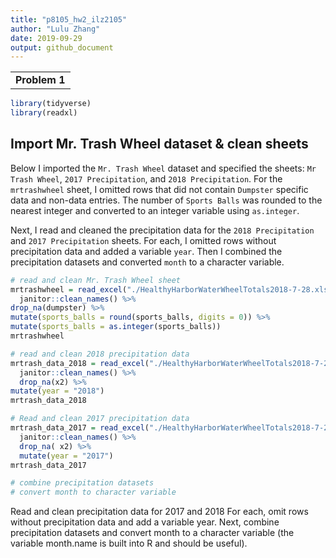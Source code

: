 ```yaml
---
title: "p8105_hw2_ilz2105"
author: "Lulu Zhang"
date: 2019-09-29
output: github_document
---
```


--
__Problem 1__
--


```r
library(tidyverse)
library(readxl)
```


## Import Mr. Trash Wheel dataset & clean sheets 

Below I imported the `Mr. Trash Wheel` dataset and specified the sheets: `Mr Trash Wheel`, `2017 Precipitation`, 
and `2018 Precipitation`. For the `mrtrashwheel` sheet, I omitted rows that did not contain `Dumpster` specific data 
and non-data entries. The number of `Sports Balls` was rounded to the nearest integer and converted to 
an integer variable using `as.integer`. 

Next, I read and cleaned the precipitation data for the `2018 Precipitation` and `2017 Precipitation` sheets. 
For each, I omitted rows without precipitation data and added a variable `year`. Then I combined the precipitation 
datasets and converted `month` to a character variable. 

```r
# read and clean Mr. Trash Wheel sheet
mrtrashwheel = read_excel("./HealthyHarborWaterWheelTotals2018-7-28.xlsx", 1) %>% 
  janitor::clean_names() %>% 
drop_na(dumpster) %>% 
mutate(sports_balls = round(sports_balls, digits = 0)) %>%  
mutate(sports_balls = as.integer(sports_balls))
mrtrashwheel

# read and clean 2018 precipitation data
mrtrash_data_2018 = read_excel("./HealthyHarborWaterWheelTotals2018-7-28.xlsx", 3 ) %>% 
  janitor::clean_names() %>%
  drop_na(x2) %>% 
mutate(year = "2018")
mrtrash_data_2018

# Read and clean 2017 precipitation data
mrtrash_data_2017 = read_excel("./HealthyHarborWaterWheelTotals2018-7-28.xlsx", 4, na = "NA", ) %>% 
  janitor::clean_names() %>%
  drop_na( x2) %>% 
  mutate(year = "2017")
mrtrash_data_2017

# combine precipitation datasets
# convert month to character variable

```


Read and clean precipitation data for 2017 and 2018
For each, omit rows without precipitation data and add a variable year. 
Next, combine precipitation datasets and convert month to a character variable (the variable month.name is built into R and should be useful).
```r

```
 

